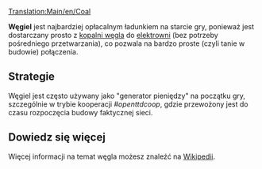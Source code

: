 [[Translation:Main/en/Coal]]{{en/-}}
{{pl/Ładunek|
name=Węgiel|
image=Coal.png|
produced=[[Main/pl/Kopalnia węgla|Kopalnia węgla]]|
accepted=[[Main/pl/Elektrownia|Elektrownia]]
}}

'''Węgiel''' jest najbardziej opłacalnym ładunkiem na starcie gry, ponieważ jest dostarczany prosto z [[Main/pl/Kopalnia węgla|kopalni węgla]] do [[Main/pl/Elektrownia|elektrowni]] (bez potrzeby pośredniego przetwarzania), co pozwala na bardzo proste (czyli tanie w budowie) połączenia.

==Strategie==
Węgiel jest często używany jako "generator pieniędzy" na początku gry, szczególnie w trybie kooperacji ''#openttdcoop'', gdzie przewożony jest do czasu rozpoczęcia budowy faktycznej sieci.


==Dowiedz się więcej==
Więcej informacji na temat węgla możesz znaleźć na [https://pl.wikipedia.org/wiki/W%C4%99gle_kopalne Wikipedii].

{{pl/Navbox Ładunek}}